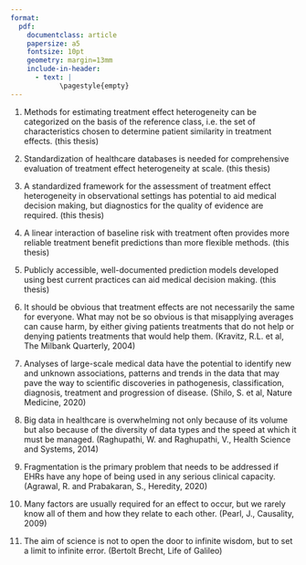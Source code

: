 ```yaml
---
format: 
  pdf: 
    documentclass: article
    papersize: a5
    fontsize: 10pt
    geometry: margin=13mm
    include-in-header: 
      - text: |
            \pagestyle{empty}
---
```


\begin{center}
Propositions belonging to the thesis: \\
\textbf{Beyond the average treatment effect} \bigskip
\end{center}

1. Methods for estimating treatment effect heterogeneity can be categorized on
the basis of the reference class, i.e. the set of characteristics chosen to
determine patient similarity in treatment effects. (this thesis)

2. Standardization of healthcare databases is needed for comprehensive
evaluation of treatment effect heterogeneity at scale. (this thesis)

3. A standardized framework for the assessment of treatment effect heterogeneity
in observational settings has potential to aid medical decision making, but
diagnostics for the quality of evidence are required. (this thesis)

4. A linear interaction of baseline risk with treatment often provides more
reliable treatment benefit predictions than more flexible methods. (this thesis)

5. Publicly accessible, well-documented prediction models developed using best
current practices can aid medical decision making. (this thesis)

6. It should be obvious that treatment effects are not necessarily the same for
everyone. What may not be so obvious is that misapplying averages can cause
harm, by either giving patients treatments that do not help or denying patients
treatments that would help them. (Kravitz, R.L. et al, The Milbank Quarterly, 2004)


7. Analyses of large-scale medical data have the potential to identify new and
unknown associations, patterns and trends in the data that may pave the way to
scientific discoveries in pathogenesis, classification, diagnosis, treatment and
progression of disease. (Shilo, S. et al, Nature Medicine, 2020)

8. Big data in healthcare is overwhelming not only because of its volume but
also because of the diversity of data types and the speed at which it must be
managed. (Raghupathi, W. and Raghupathi, V., Health Science and Systems, 2014)

9. Fragmentation is the primary problem that needs to be addressed if EHRs have
any hope of being used in any serious clinical capacity. (Agrawal, R. and
Prabakaran, S., Heredity, 2020)

10. Many factors are usually required for an effect to occur, but we rarely know
all of them and how they relate to each other. (Pearl, J., Causality, 2009)

11. The aim of science is not to open the door to infinite wisdom, but to set a
limit to infinite error. (Bertolt Brecht, Life of Galileo)
